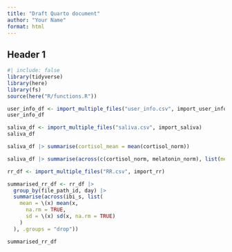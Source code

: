 ```yaml
---
title: "Draft Quarto document"
author: "Your Name"
format: html
---
```


## Header 1

```r
#| include: false
library(tidyverse)
library(here)
library(fs)
source(here("R/functions.R"))
```

```r
user_info_df <- import_multiple_files("user_info.csv", import_user_info)
user_info_df

saliva_df <- import_multiple_files("saliva.csv", import_saliva)
saliva_df
```

```r
saliva_df |> summarise(cortisol_mean = mean(cortisol_norm))
```

```r
saliva_df |> summarise(across(c(cortisol_norm, melatonin_norm), list(mean = mean)))
```

```r
rr_df <- import_multiple_files("RR.csv", import_rr)

summarised_rr_df <- rr_df |>
  group_by(file_path_id, day) |>
  summarise(across(ibi_s, list(
    mean = \(x) mean(x,
      na.rm = TRUE,
      sd = \(x) sd(x, na.rm = TRUE)
    )
  ), .groups = "drop"))

summarised_rr_df
```
